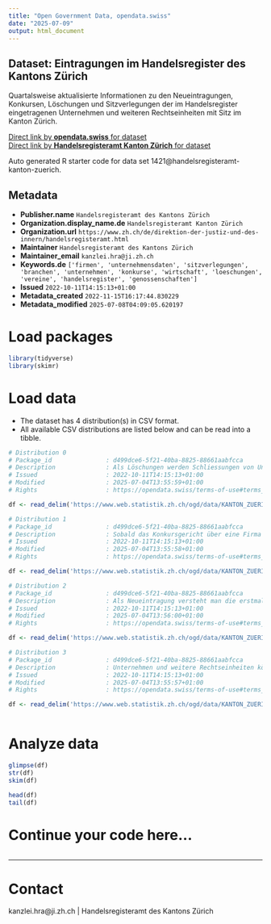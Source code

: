 ```yaml
---
title: "Open Government Data, opendata.swiss"
date: "2025-07-09"
output: html_document
---
```


## Dataset: Eintragungen im Handelsregister des Kantons Zürich

Quartalsweise aktualisierte Informationen zu den Neueintragungen, Konkursen, Löschungen und Sitzverlegungen der im Handelsregister eingetragenen Unternehmen und weiteren Rechtseinheiten mit Sitz im Kanton Zürich.

[Direct link by **opendata.swiss** for dataset](https://opendata.swiss/de/dataset/eintragungen-im-handelsregister-des-kantons-zurich)<br>
[Direct link by **Handelsregisteramt Kanton Zürich** for dataset]()

Auto generated R starter code for data set 1421@handelsregisteramt-kanton-zuerich.

## Metadata

- **Publisher.name** `Handelsregisteramt des Kantons Zürich`
- **Organization.display_name.de** `Handelsregisteramt Kanton Zürich`
- **Organization.url** `https://www.zh.ch/de/direktion-der-justiz-und-des-innern/handelsregisteramt.html`
- **Maintainer** `Handelsregisteramt des Kantons Zürich`
- **Maintainer_email** `kanzlei.hra@ji.zh.ch`
- **Keywords.de** `['firmen', 'unternehmensdaten', 'sitzverlegungen', 'branchen', 'unternehmen', 'konkurse', 'wirtschaft', 'loeschungen', 'vereine', 'handelsregister', 'genossenschaften']`
- **Issued** `2022-10-11T14:15:13+01:00`
- **Metadata_created** `2022-11-15T16:17:44.830229`
- **Metadata_modified** `2025-07-08T04:09:05.620197`


# Load packages

```r

library(tidyverse)
library(skimr)

```

# Load data

-   The dataset has 4 distribution(s) in CSV format.
-   All available CSV distributions are listed below and can be read into a tibble.

```r

# Distribution 0
# Package_id               : d499dce6-5f21-40ba-8825-88661aabfcca
# Description              : Als Löschungen werden Schliessungen von Unternehmen und weiteren Rechtseinheiten erfasst. Darunter fallen auch Löschungen von Amtes wegen sowie  aufgrund eines Fusionsverfahrens.
# Issued                   : 2022-10-11T14:15:13+01:00
# Modified                 : 2025-07-04T13:55:59+01:00
# Rights                   : https://opendata.swiss/terms-of-use#terms_by

df <- read_delim('https://www.web.statistik.zh.ch/ogd/data/KANTON_ZUERICH_HRA_Loeschungen.csv')

# Distribution 1
# Package_id               : d499dce6-5f21-40ba-8825-88661aabfcca
# Description              : Sobald das Konkursgericht über eine Firma den Konkurs eröffnet hat, wird ein Konkursfall registriert. Wird das Verfahren eingestellt und zu einem späteren Zeitpunkt ein neues Konkursverfahren eröffnet, wird diese  Konkurseröffnung erneut gezählt.
# Issued                   : 2022-10-11T14:15:13+01:00
# Modified                 : 2025-07-04T13:55:58+01:00
# Rights                   : https://opendata.swiss/terms-of-use#terms_by

df <- read_delim('https://www.web.statistik.zh.ch/ogd/data/KANTON_ZUERICH_HRA_Konkurse.csv')

# Distribution 2
# Package_id               : d499dce6-5f21-40ba-8825-88661aabfcca
# Description              : Als Neueintragung versteht man die erstmalige Erfassung von Unternehmen und weiteren Rechtseinheiten im Handelsregister.
# Issued                   : 2022-10-11T14:15:13+01:00
# Modified                 : 2025-07-04T13:56:00+01:00
# Rights                   : https://opendata.swiss/terms-of-use#terms_by

df <- read_delim('https://www.web.statistik.zh.ch/ogd/data/KANTON_ZUERICH_HRA_Neueintragungen.csv')

# Distribution 3
# Package_id               : d499dce6-5f21-40ba-8825-88661aabfcca
# Description              : Unternehmen und weitere Rechtseinheiten können ihre Domiziladresse ändern. Sobald ein Wechsel über die Kantonsgrenzen erfolgt, wechselt die Zuständigkeit des kantonalen Handelsregisters. Verlegt ein im Zürcher Handelsregister eingetragenes Unternehmen sein Domizil in einen anderen Kanton, wird dies als Wegzug aus dem Kanton Zürich gezählt. Umgekehrt hat eine Domiziländerung in eine Zürcher Gemeinde einen Eintrag im Zürcher Handelsregister zur Folge, was als Zuzug in den Kanton Zürich ausgewiesen wird.
# Issued                   : 2022-10-11T14:15:13+01:00
# Modified                 : 2025-07-04T13:55:57+01:00
# Rights                   : https://opendata.swiss/terms-of-use#terms_by

df <- read_delim('https://www.web.statistik.zh.ch/ogd/data/KANTON_ZUERICH_HRA_Sitzverlegungen.csv')



```

# Analyze data

```r

glimpse(df)
str(df)
skim(df)

head(df)
tail(df)

```

# Continue your code here...

```r

```

------------------------------------------------------------------------

# Contact

kanzlei.hra@ji.zh.ch | Handelsregisteramt des Kantons Zürich
